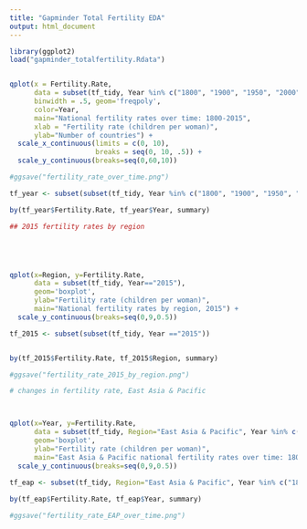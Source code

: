 ```yaml
---
title: "Gapminder Total Fertility EDA"
output: html_document
---
```


```r

library(ggplot2)
load("gapminder_totalfertility.Rdata")


qplot(x = Fertility.Rate, 
      data = subset(tf_tidy, Year %in% c("1800", "1900", "1950", "2000", "2015")), 
      binwidth = .5, geom='freqpoly', 
      color=Year,
      main="National fertility rates over time: 1800-2015",
      xlab = "Fertility rate (children per woman)",
      ylab="Number of countries") +
  scale_x_continuous(limits = c(0, 10),
                     breaks = seq(0, 10, .5)) +
  scale_y_continuous(breaks=seq(0,60,10))

#ggsave("fertility_rate_over_time.png")

tf_year <- subset(subset(tf_tidy, Year %in% c("1800", "1900", "1950", "2000", "2015")))

by(tf_year$Fertility.Rate, tf_year$Year, summary)

```


```r
## 2015 fertility rates by region





qplot(x=Region, y=Fertility.Rate,
      data = subset(tf_tidy, Year=="2015"), 
      geom='boxplot',
      ylab="Fertility rate (children per woman)",
      main="National fertility rates by region, 2015") +
  scale_y_continuous(breaks=seq(0,9,0.5))

tf_2015 <- subset(subset(tf_tidy, Year =="2015"))


by(tf_2015$Fertility.Rate, tf_2015$Region, summary)

#ggsave("fertility_rate_2015_by_region.png")

# changes in fertility rate, East Asia & Pacific



qplot(x=Year, y=Fertility.Rate,
      data = subset(tf_tidy, Region="East Asia & Pacific", Year %in% c("1800", "1900", "1950", "1960","1970","1980","1990","2000", "2010")), 
      geom='boxplot',
      ylab="Fertility rate (children per woman)",
      main="East Asia & Pacific national fertility rates over time: 1800-2015") +
  scale_y_continuous(breaks=seq(0,9,0.5))

tf_eap <- subset(tf_tidy, Region="East Asia & Pacific", Year %in% c("1800", "1900", "1950", "1960","1970","1980","1990","2000", "2010"))
                 
by(tf_eap$Fertility.Rate, tf_eap$Year, summary)

#ggsave("fertility_rate_EAP_over_time.png")

```





